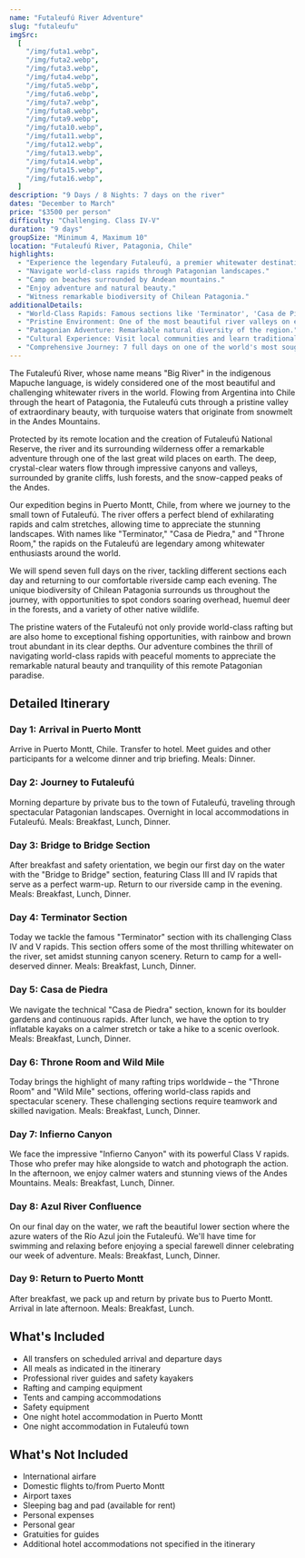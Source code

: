 ```yaml
---
name: "Futaleufú River Adventure"
slug: "futaleufu"
imgSrc:
  [
    "/img/futa1.webp",
    "/img/futa2.webp",
    "/img/futa3.webp",
    "/img/futa4.webp",
    "/img/futa5.webp",
    "/img/futa6.webp",
    "/img/futa7.webp",
    "/img/futa8.webp",
    "/img/futa9.webp",
    "/img/futa10.webp",
    "/img/futa11.webp",
    "/img/futa12.webp",
    "/img/futa13.webp",
    "/img/futa14.webp",
    "/img/futa15.webp",
    "/img/futa16.webp",
  ]
description: "9 Days / 8 Nights: 7 days on the river"
dates: "December to March"
price: "$3500 per person"
difficulty: "Challenging. Class IV-V"
duration: "9 days"
groupSize: "Minimum 4, Maximum 10"
location: "Futaleufú River, Patagonia, Chile"
highlights:
  - "Experience the legendary Futaleufú, a premier whitewater destination."
  - "Navigate world-class rapids through Patagonian landscapes."
  - "Camp on beaches surrounded by Andean mountains."
  - "Enjoy adventure and natural beauty."
  - "Witness remarkable biodiversity of Chilean Patagonia."
additionalDetails:
  - "World-Class Rapids: Famous sections like 'Terminator', 'Casa de Piedra', and 'Throne Room'."
  - "Pristine Environment: One of the most beautiful river valleys on earth."
  - "Patagonian Adventure: Remarkable natural diversity of the region."
  - "Cultural Experience: Visit local communities and learn traditional Chilean culture."
  - "Comprehensive Journey: 7 full days on one of the world's most sought-after rivers."
---
```


The Futaleufú River, whose name means "Big River" in the indigenous Mapuche language, is widely considered one of the most beautiful and challenging whitewater rivers in the world. Flowing from Argentina into Chile through the heart of Patagonia, the Futaleufú cuts through a pristine valley of extraordinary beauty, with turquoise waters that originate from snowmelt in the Andes Mountains.

Protected by its remote location and the creation of Futaleufú National Reserve, the river and its surrounding wilderness offer a remarkable adventure through one of the last great wild places on earth. The deep, crystal-clear waters flow through impressive canyons and valleys, surrounded by granite cliffs, lush forests, and the snow-capped peaks of the Andes.

Our expedition begins in Puerto Montt, Chile, from where we journey to the small town of Futaleufú. The river offers a perfect blend of exhilarating rapids and calm stretches, allowing time to appreciate the stunning landscapes. With names like "Terminator," "Casa de Piedra," and "Throne Room," the rapids on the Futaleufú are legendary among whitewater enthusiasts around the world.

We will spend seven full days on the river, tackling different sections each day and returning to our comfortable riverside camp each evening. The unique biodiversity of Chilean Patagonia surrounds us throughout the journey, with opportunities to spot condors soaring overhead, huemul deer in the forests, and a variety of other native wildlife.

The pristine waters of the Futaleufú not only provide world-class rafting but are also home to exceptional fishing opportunities, with rainbow and brown trout abundant in its clear depths. Our adventure combines the thrill of navigating world-class rapids with peaceful moments to appreciate the remarkable natural beauty and tranquility of this remote Patagonian paradise.

## Detailed Itinerary

### Day 1: Arrival in Puerto Montt

Arrive in Puerto Montt, Chile. Transfer to hotel. Meet guides and other participants for a welcome dinner and trip briefing. Meals: Dinner.

### Day 2: Journey to Futaleufú

Morning departure by private bus to the town of Futaleufú, traveling through spectacular Patagonian landscapes. Overnight in local accommodations in Futaleufú. Meals: Breakfast, Lunch, Dinner.

### Day 3: Bridge to Bridge Section

After breakfast and safety orientation, we begin our first day on the water with the "Bridge to Bridge" section, featuring Class III and IV rapids that serve as a perfect warm-up. Return to our riverside camp in the evening. Meals: Breakfast, Lunch, Dinner.

### Day 4: Terminator Section

Today we tackle the famous "Terminator" section with its challenging Class IV and V rapids. This section offers some of the most thrilling whitewater on the river, set amidst stunning canyon scenery. Return to camp for a well-deserved dinner. Meals: Breakfast, Lunch, Dinner.

### Day 5: Casa de Piedra

We navigate the technical "Casa de Piedra" section, known for its boulder gardens and continuous rapids. After lunch, we have the option to try inflatable kayaks on a calmer stretch or take a hike to a scenic overlook. Meals: Breakfast, Lunch, Dinner.

### Day 6: Throne Room and Wild Mile

Today brings the highlight of many rafting trips worldwide – the "Throne Room" and "Wild Mile" sections, offering world-class rapids and spectacular scenery. These challenging sections require teamwork and skilled navigation. Meals: Breakfast, Lunch, Dinner.

### Day 7: Infierno Canyon

We face the impressive "Infierno Canyon" with its powerful Class V rapids. Those who prefer may hike alongside to watch and photograph the action. In the afternoon, we enjoy calmer waters and stunning views of the Andes Mountains. Meals: Breakfast, Lunch, Dinner.

### Day 8: Azul River Confluence

On our final day on the water, we raft the beautiful lower section where the azure waters of the Río Azul join the Futaleufú. We'll have time for swimming and relaxing before enjoying a special farewell dinner celebrating our week of adventure. Meals: Breakfast, Lunch, Dinner.

### Day 9: Return to Puerto Montt

After breakfast, we pack up and return by private bus to Puerto Montt. Arrival in late afternoon. Meals: Breakfast, Lunch.

## What's Included

- All transfers on scheduled arrival and departure days
- All meals as indicated in the itinerary
- Professional river guides and safety kayakers
- Rafting and camping equipment
- Tents and camping accommodations
- Safety equipment
- One night hotel accommodation in Puerto Montt
- One night accommodation in Futaleufú town

## What's Not Included

- International airfare
- Domestic flights to/from Puerto Montt
- Airport taxes
- Sleeping bag and pad (available for rent)
- Personal expenses
- Personal gear
- Gratuities for guides
- Additional hotel accommodations not specified in the itinerary
